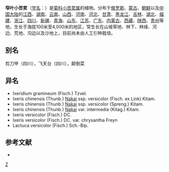 {{Speciesbox 
| genus = Ixeridium
| species = gramineum
| authority = (Fisch.) Tzvel.
}}

'''窄叶小苦荬'''（[[学名|学名]]：{{lang|la|''Ixeridium gramineum''}}）是[[菊科|菊科]][[小苦荬属|小苦荬属]]的植物。分布于[[俄罗斯|俄罗斯]]、[[蒙古|蒙古]]、[[朝鲜|朝鲜]]以及[[中国大陆|中国大陆]]的[[江西|江西]]、[[湖南|湖南]]、[[云南|云南]]、[[山西|山西]]、[[河南|河南]]、[[河北|河北]]、[[甘肃|甘肃]]、[[黑龙江|黑龙江]]、[[吉林|吉林]]、[[湖北|湖北]]、[[福建|福建]]、[[浙江|浙江]]、[[四川|四川]]、[[新疆|新疆]]、[[青海|青海]]、[[山东|山东]]、[[江苏|江苏]]、[[广东|广东]]、[[内蒙古|内蒙古]]、[[西藏|西藏]]、[[陕西|陕西]]、[[贵州|贵州]]等地，生长于海拔100米至4,000米的地区，常生长在山坡草地、林下、林缘、河边、荒地、沟边以及沙地上，目前尚未由人工引种栽培。

== 别名 ==
剪刀甲（四川），飞天台（四川），颠倒菜

== 异名 ==
* Ixeridium gramineum (Fisch.) Tzvel.
* Ixeris chinensis (Thunb.) [[中井猛之进|Nakai]] ssp. versicolor (Fisch. ex Link) Kitam.
* Ixeris chinensis (Thunb.) [[中井猛之进|Nakai]] ssp. versicolor (Spreng.) Kitam.
* Ixeris chinensis (Thunb.) [[中井猛之进|Nakai]] var. intermedia (Kitag.) Kitam.
* Ixeris versicolor (Fisch.) DC.
* Ixeris versicolor (Fisch.) DC. var. chrysantha Freyn
* Lactuca versicolor (Fisch.) Sch.-Bip.

== 参考文献 ==
<div class="references-small">
* {{cite web| url =http://www.bioinfo.cn/db05/KmzwSpecies.php?action=view&id=3454| title =窄叶小苦荬| work =《中国高等植物数据库全库》| publisher =中国科学院微生物研究所| author =昆明植物研究所| accessdate =2009-02-24| deadurl =yes| archiveurl =https://web.archive.org/web/20160305030619/http://www.bioinfo.cn/db05/KmzwSpecies.php?action=view&id=3454| archivedate =2016-03-05}}
</div>
{{Taxonbar|from=Q15227701}}

[[Category:小苦荬属|Z]]


{{植物小作品}}